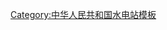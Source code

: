 {{Navbox 
|name = 澜沧江水电站
|titlestyle=background:#99CCFF;
|title= [[澜沧江]]干流梯级[[水电站]]
|state= {{{state|autocollapse}}}
|listclass = hlist
|list1= 
''[[侧格水电站|侧格]]'' → ''[[约龙水电站|约龙]]'' → ''[[卡贡水电站|卡贡]]'' → ''[[班达水电站|班达]]'' → ''[[如美水电站|如美]]'' → ''[[古学水电站|古学]]'' → ''[[古水水电站|古水]]'' → <s>''[[果念水电站|果念]]''</s> → [[乌弄龙水电站|乌弄龙]] → ''[[里底水电站|里底]]'' → ''[[托巴水电站|托巴]]'' → [[黄登水电站|黄登]] → ''[[大华桥水电站|大华桥]]'' → [[苗尾水电站|苗尾]] → [[功果桥水电站|功果桥]] → [[小湾水电站|小湾]] → [[漫湾水电站|漫湾]] → [[大朝山水电站|大朝山]] → [[糯扎渡水电站|糯扎渡]] → [[景洪水电站|景洪]] → ''[[橄榄坝水电站|橄榄坝]]'' → ''[[勐松水电站|勐松]]''
}}<noinclude>
{{collapsible option}}

[[Category:中华人民共和国水电站模板]]
</noinclude>